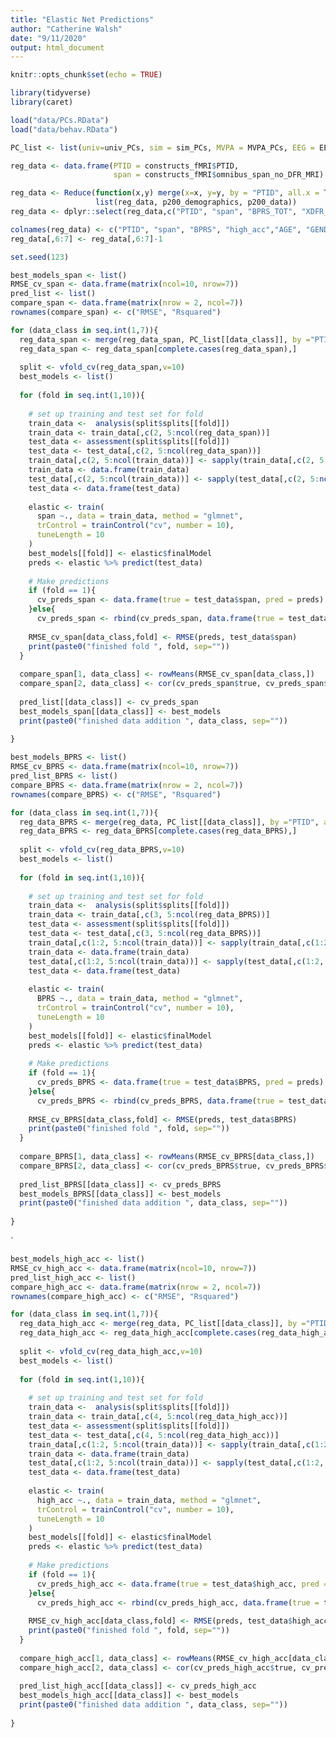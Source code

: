```yaml
---
title: "Elastic Net Predictions"
author: "Catherine Walsh"
date: "9/11/2020"
output: html_document
---
```


```r
knitr::opts_chunk$set(echo = TRUE)
```

```r

library(tidyverse)
library(caret)

load("data/PCs.RData")
load("data/behav.RData")

```

```r

PC_list <- list(univ=univ_PCs, sim = sim_PCs, MVPA = MVPA_PCs, EEG = EEG_PCs, RS = RS_PCs, struct = struc_PCs, FA = FA_PCs)

reg_data <- data.frame(PTID = constructs_fMRI$PTID, 
                       span = constructs_fMRI$omnibus_span_no_DFR_MRI)

reg_data <- Reduce(function(x,y) merge(x=x, y=y, by = "PTID", all.x = TRUE), 
                   list(reg_data, p200_demographics, p200_data))
reg_data <- dplyr::select(reg_data,c("PTID", "span", "BPRS_TOT", "XDFR_MRI_ACC_L3","AGE", "GENDER",  "SCANNER"))

colnames(reg_data) <- c("PTID", "span", "BPRS", "high_acc","AGE", "GENDER", "SCANNER")
reg_data[,6:7] <- reg_data[,6:7]-1

set.seed(123)

```


```r

best_models_span <- list()
RMSE_cv_span <- data.frame(matrix(ncol=10, nrow=7))
pred_list <- list()
compare_span <- data.frame(matrix(nrow = 2, ncol=7))
rownames(compare_span) <- c("RMSE", "Rsquared")

for (data_class in seq.int(1,7)){
  reg_data_span <- merge(reg_data_span, PC_list[[data_class]], by ="PTID", all.x=TRUE)
  reg_data_span <- reg_data_span[complete.cases(reg_data_span),]
  
  split <- vfold_cv(reg_data_span,v=10)
  best_models <- list()
  
  for (fold in seq.int(1,10)){ 
    
    # set up training and test set for fold
    train_data <-  analysis(split$splits[[fold]])
    train_data <- train_data[,c(2, 5:ncol(reg_data_span))]
    test_data <- assessment(split$splits[[fold]])
    test_data <- test_data[,c(2, 5:ncol(reg_data_span))]
    train_data[,c(2, 5:ncol(train_data))] <- sapply(train_data[,c(2, 5:ncol(train_data))],scale)
    train_data <- data.frame(train_data)
    test_data[,c(2, 5:ncol(train_data))] <- sapply(test_data[,c(2, 5:ncol(train_data))], scale)
    test_data <- data.frame(test_data)
    
    elastic <- train(
      span ~., data = train_data, method = "glmnet",
      trControl = trainControl("cv", number = 10),
      tuneLength = 10
    )
    best_models[[fold]] <- elastic$finalModel
    preds <- elastic %>% predict(test_data)
    
    # Make predictions
    if (fold == 1){ 
      cv_preds_span <- data.frame(true = test_data$span, pred = preds)
    }else{ 
      cv_preds_span <- rbind(cv_preds_span, data.frame(true = test_data$span, pred = preds))}
    
    RMSE_cv_span[data_class,fold] <- RMSE(preds, test_data$span)
    print(paste0("finished fold ", fold, sep=""))
  }
  
  compare_span[1, data_class] <- rowMeans(RMSE_cv_span[data_class,])
  compare_span[2, data_class] <- cor(cv_preds_span$true, cv_preds_span$pred)^2
  
  pred_list[[data_class]] <- cv_preds_span
  best_models_span[[data_class]] <- best_models
  print(paste0("finished data addition ", data_class, sep=""))
  
}

```

```r

best_models_BPRS <- list()
RMSE_cv_BPRS <- data.frame(matrix(ncol=10, nrow=7))
pred_list_BPRS <- list()
compare_BPRS <- data.frame(matrix(nrow = 2, ncol=7))
rownames(compare_BPRS) <- c("RMSE", "Rsquared")

for (data_class in seq.int(1,7)){
  reg_data_BPRS <- merge(reg_data, PC_list[[data_class]], by ="PTID", all.x=TRUE)
  reg_data_BPRS <- reg_data_BPRS[complete.cases(reg_data_BPRS),]
  
  split <- vfold_cv(reg_data_BPRS,v=10)
  best_models <- list()
  
  for (fold in seq.int(1,10)){ 
    
    # set up training and test set for fold
    train_data <-  analysis(split$splits[[fold]])
    train_data <- train_data[,c(3, 5:ncol(reg_data_BPRS))]
    test_data <- assessment(split$splits[[fold]])
    test_data <- test_data[,c(3, 5:ncol(reg_data_BPRS))]
    train_data[,c(1:2, 5:ncol(train_data))] <- sapply(train_data[,c(1:2, 5:ncol(train_data))],scale)
    train_data <- data.frame(train_data)
    test_data[,c(1:2, 5:ncol(train_data))] <- sapply(test_data[,c(1:2, 5:ncol(train_data))], scale)
    test_data <- data.frame(test_data)
    
    elastic <- train(
      BPRS ~., data = train_data, method = "glmnet",
      trControl = trainControl("cv", number = 10),
      tuneLength = 10
    )
    best_models[[fold]] <- elastic$finalModel
    preds <- elastic %>% predict(test_data)
    
    # Make predictions
    if (fold == 1){ 
      cv_preds_BPRS <- data.frame(true = test_data$BPRS, pred = preds)
    }else{ 
      cv_preds_BPRS <- rbind(cv_preds_BPRS, data.frame(true = test_data$BPRS, pred = preds))}
    
    RMSE_cv_BPRS[data_class,fold] <- RMSE(preds, test_data$BPRS)
    print(paste0("finished fold ", fold, sep=""))
  }
  
  compare_BPRS[1, data_class] <- rowMeans(RMSE_cv_BPRS[data_class,])
  compare_BPRS[2, data_class] <- cor(cv_preds_BPRS$true, cv_preds_BPRS$pred)^2
  
  pred_list_BPRS[[data_class]] <- cv_preds_BPRS
  best_models_BPRS[[data_class]] <- best_models
  print(paste0("finished data addition ", data_class, sep=""))
  
}

```

`
```r

best_models_high_acc <- list()
RMSE_cv_high_acc <- data.frame(matrix(ncol=10, nrow=7))
pred_list_high_acc <- list()
compare_high_acc <- data.frame(matrix(nrow = 2, ncol=7))
rownames(compare_high_acc) <- c("RMSE", "Rsquared")

for (data_class in seq.int(1,7)){
  reg_data_high_acc <- merge(reg_data, PC_list[[data_class]], by ="PTID", all.x=TRUE)
  reg_data_high_acc <- reg_data_high_acc[complete.cases(reg_data_high_acc),]
  
  split <- vfold_cv(reg_data_high_acc,v=10)
  best_models <- list()
  
  for (fold in seq.int(1,10)){ 
    
    # set up training and test set for fold
    train_data <-  analysis(split$splits[[fold]])
    train_data <- train_data[,c(4, 5:ncol(reg_data_high_acc))]
    test_data <- assessment(split$splits[[fold]])
    test_data <- test_data[,c(4, 5:ncol(reg_data_high_acc))]
    train_data[,c(1:2, 5:ncol(train_data))] <- sapply(train_data[,c(1:2, 5:ncol(train_data))],scale)
    train_data <- data.frame(train_data)
    test_data[,c(1:2, 5:ncol(train_data))] <- sapply(test_data[,c(1:2, 5:ncol(train_data))], scale)
    test_data <- data.frame(test_data)
    
    elastic <- train(
      high_acc ~., data = train_data, method = "glmnet",
      trControl = trainControl("cv", number = 10),
      tuneLength = 10
    )
    best_models[[fold]] <- elastic$finalModel
    preds <- elastic %>% predict(test_data)
    
    # Make predictions
    if (fold == 1){ 
      cv_preds_high_acc <- data.frame(true = test_data$high_acc, pred = preds)
    }else{ 
      cv_preds_high_acc <- rbind(cv_preds_high_acc, data.frame(true = test_data$high_acc, pred = preds))}
    
    RMSE_cv_high_acc[data_class,fold] <- RMSE(preds, test_data$high_acc)
    print(paste0("finished fold ", fold, sep=""))
  }
  
  compare_high_acc[1, data_class] <- rowMeans(RMSE_cv_high_acc[data_class,])
  compare_high_acc[2, data_class] <- cor(cv_preds_high_acc$true, cv_preds_high_acc$pred)^2
  
  pred_list_high_acc[[data_class]] <- cv_preds_high_acc
  best_models_high_acc[[data_class]] <- best_models
  print(paste0("finished data addition ", data_class, sep=""))
  
}

```


